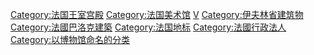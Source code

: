{{Commons cat|Palace of Versailles}}
{{Main}}

[[Category:法国王室宫殿|Category:法国王室宫殿]]
[[Category:法国美术馆|Category:法国美术馆]]
[[Category:法国世界遗产|V]]
[[Category:伊夫林省建筑物|Category:伊夫林省建筑物]]
[[Category:法國巴洛克建築|Category:法國巴洛克建築]]
[[Category:法国地标|Category:法国地标]]
[[Category:法國行政法人|Category:法國行政法人]]
[[Category:以博物馆命名的分类|Category:以博物馆命名的分类]]